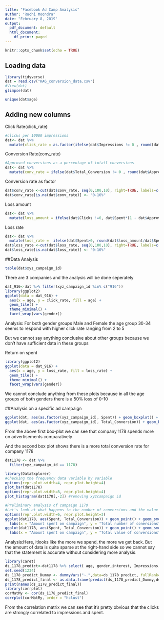 ```yaml
---
title: "Facebook Ad Camp Analysis"
author: "Ruchi Moondra"
date: "February 8, 2019"
output:
  pdf_document: default
  html_document:
    df_print: paged
---
```


```r
knitr::opts_chunk$set(echo = TRUE)
```

## Loading data
```r
library(tidyverse)
dat = read.csv("KAG_conversion_data.csv")
#View(dat)
glimpse(dat)
```

```r
unique(dat$age)
```
## Adding new columns

Click Rate(click_rate)
```r
#clicks per 10000 impressions
dat<- dat %>% 
  mutate(click_rate = as.factor(ifelse(dat$Impressions != 0 , round(dat$Clicks/dat$Impressions*10000) , 0)))
```

Conversion Rate(conv_rate)
```r
#Approved conversions as a percentage of totatl conversions
dat<- dat %>% 
  mutate(conv_rate = ifelse(dat$Total_Conversion != 0 , round(dat$Approved_Conversion/dat$Total_Conversion*100) , 0))
```

Conversion rate as factor
```r
dat$conv_rate <-cut(dat$conv_rate, seq(0,100,10), right=TRUE, labels=c("0-10%","10-20%","20-30%","30-40%","40-50%","50-60%","60-70%","70-80%","80-90%","90-100%"))
dat$conv_rate[is.na(dat$conv_rate)] <- "0-10%"
```

Loss amount
```r
dat<- dat %>% 
  mutate(loss_amount = ifelse(dat$Clicks !=0, dat$Spent*(1 - dat$Approved_Conversion / dat$Clicks),0)) 
```

Loss rate 
```r
dat<- dat %>% 
  mutate(loss_rate =  ifelse(dat$Spent>0, round(dat$loss_amount/dat$Spent)*100,0)) 
dat$loss_rate <-cut(dat$loss_rate, seq(0,100,10), right=TRUE, labels=c("0-10%","10-20%","20-30%","30-40%","40-50%","50-60%","60-70%","70-80%","80-90%","90-100%"))
dat$loss_rate[is.na(dat$loss_rate)] <- "0-10%"
```


##Data Analysis

```r
table(dat$xyz_campaign_id)
```

There are 3 companies and the analysis will be done seperately

```r
dat_916<-dat %>% filter(xyz_campaign_id %in% c("916"))
library(ggplot2)
ggplot(data = dat_916) +
  aes(x = age, y = click_rate, fill = age) +
  geom_tile() +
  theme_minimal() +
  facet_wrap(vars(gender))
```

Analysis:
For both gender groups Male and Female the age group 30-34 seems to respond with higher click rate ranging from 2 to 5

But we cannot say anything conclusive about other groups because we don't have sufficient data in these groups

Return on spent
```r
library(ggplot2)
ggplot(data = dat_916) +
  aes(x = age, y = loss_rate, fill = loss_rate) +
  geom_tile() +
  theme_minimal() +
  facet_wrap(vars(gender))
```

We cannot conclude anything from these plots because in all the age groups of both genders there is a 50% loss of 0-10

##Analysis on a specific ad campaign


```r
ggplot(dat, aes(as.factor(xyz_campaign_id), Spent)) + geom_boxplot() + labs(x = "Campaign", y = "Advertising Spend")
ggplot(dat, aes(as.factor(xyz_campaign_id), Total_Conversion)) + geom_boxplot() + labs(x = "Campaign", y = "Conversions")
```

From the above first box-plot we can see that company 1178 spends more on advertisements comparatively

And the second box plot shows there is a more total conversion rate for company 1178


```r
dat1178 <- dat %>%
  filter(xyz_campaign_id == 1178)
```



```r
library(DataExplorer)
#Checking the frequency data variable by variable
options(repr.plot.width=4, repr.plot.height=4)
plot_bar(dat1178)
options(repr.plot.width=8, repr.plot.height=4)
plot_histogram(dat1178[,-2]) #removing xyzcampaign id 
```



```r
#Preliminary analysis of campaign 1178
#Let's look at what happens to the number of conversions and the value of our conversions when we spend more money on our campaign.
options(repr.plot.width=6, repr.plot.height=3)
ggplot(dat1178, aes(Spent, Total_Conversion)) + geom_point() + geom_smooth(method = "lm") +
  labs(x = "Amount spent on campaign", y = "Total number of conersions")
ggplot(dat1178, aes(Spent, Total_Conversion)) + geom_point() + geom_smooth(method = "lm") +
  labs(x = "Amount spent on campaign", y = "Total value of conversions")
```
Analysis:Here, itlooks like the more we spend, the more we get back.
But the amount of data is quite sparse at the right-hand side so we cannot say that the statement is accurate without considering more analysis.


```r
library(caret)
ds_1178_predict<-dat1178 %>% select( age, gender,interest, Impressions,Clicks,Spent)
set.seed(1234)
ds_1178_predict_Dummy <- dummyVars("~.",data=ds_1178_predict, fullRank=T)
ds_1178_predict_final <- as.data.frame(predict(ds_1178_predict_Dummy,ds_1178_predict))
print(names(ds_1178_predict_final))
library(corrplot)
corMatMy <- cor(ds_1178_predict_final)
corrplot(corMatMy, order = "hclust")
```

From the correlation matrix we can see that it's pretty obvious that the clicks are strongly correlated to impressions and spent.
